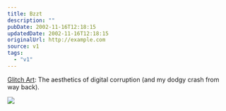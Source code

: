 ```yaml
---
title: Bzzt
description: ""
pubDate: 2002-11-16T12:18:15
updatedDate: 2002-11-16T12:18:15
originalUrl: http://example.com
source: v1
tags:
  - "v1"
---
```


[Glitch Art][1]: The aesthetics of digital corruption (and my dodgy crash from way back).

![](/images/notes/bzzt.jpg)

[1]: http://www.beflix.com/ "GLITCH ART: The aesthetics of digital corruption"
